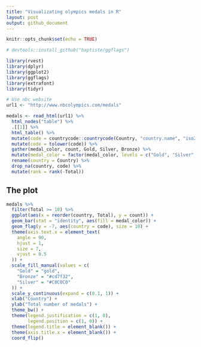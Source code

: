 ```yaml
---
title: "Visualizating olympics medals in R"
layout: post
output: github_document
---
```



```r
knitr::opts_chunk$set(echo = TRUE)
```

```r
# devtools::install_github("baptiste/ggflags")

library(rvest)
library(dplyr)
library(ggplot2)
library(ggflags)
library(extrafont)
library(tidyr)

# Use nbc website
url1 <- "http://www.nbcolympics.com/medals"

medals <- read_html(url1) %>%
  html_nodes("table") %>%
  .[[1]] %>%
  html_table() %>%
  mutate(code = countrycode::countrycode(Country, "country.name", "iso2c")) %>%
  mutate(code = tolower(code)) %>%
  gather(medal_color, count, Gold, Silver, Bronze) %>%
  mutate(medal_color = factor(medal_color, levels = c("Gold", "Silver", "Bronze"))) %>%
  rename(country = Country) %>%
  drop_na(country, code) %>%
  mutate(rank = rank(-Total))

```

## The plot

```r

medals %>%
  filter(Total >= 10) %>%
  ggplot(aes(x = reorder(country, Total), y = count)) +
  geom_bar(stat = "identity", aes(fill = medal_color)) +
  geom_flag(y = -7, aes(country = code), size = 10) +
  theme(axis.text.x = element_text(
    angle = 90,
    hjust = 1,
    size = 7,
    vjust = 0.5
  )) +
  scale_fill_manual(values = c(
    "Gold" = "gold",
    "Bronze" = "#cd7f32",
    "Silver" = "#C0C0C0"
  )) +
  scale_y_continuous(expand = c(0.1, 1)) +
  xlab("Country") +
  ylab("Total number of medals") +
  theme_bw() +
  theme(legend.justification = c(1, 0),
        legend.position = c(1, 0)) +
  theme(legend.title = element_blank()) +
  theme(axis.title.x = element_blank()) +
  coord_flip()

```
